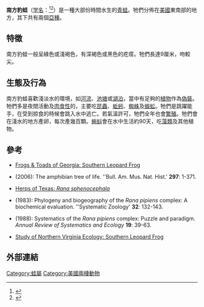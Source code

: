 {{Speciesbox
| name = 南方豹蛙
| image = Lithobates sphenocephalus adult 1.jpg
| image_width = 250px
| status = LC
| status_system = iucn3.1
| status_ref = <ref name=iucn>{{IUCN2009|assessors=Geoffrey Hammerson, Blair Hedges|year=2004|id=58723|title=Rana sphenocephala|downloaded=2009-09-12}}</ref>
| trend = stable
| genus = Rana
| species = sphenocephala
| authority = [[愛德華·德林克·科普|Cope]], 1886
| synonyms =
* ''Rana utricularius''
* ''Rana utricularia sphenocephala''
* ''Lithobates sphenocephalus''
| subdivision_ranks = [[亞種|亞種]]
| subdivision =
* ''R. s. sphenocephala''
* ''R. s. utricularia''
}}

'''南方豹蛙'''（[[学名|学名]]：''{{lang|la|Rana sphenocephala}}''<ref name="Hillis2007">{{Cite journal en|author=Hillis, D. M.|year=2007|title=Constraints in naming parts of the Tree of Life|journal=Molecular Phylogenetics and Evolution|volume=42|pages=331-8}}</ref><ref name="HillisandWilcox2005">{{Cite journal en|author=Hillis, D. M., and T. P. Wilcox|year=2005|title=Phylogeny of the New World True Frigs (''Rana'')|journal=Molecular Phylogenetics and Evolution|volume=34|pages=299-314}}</ref>）是一種大部份時間水生的[[青蛙|青蛙]]。牠們分佈在[[美國|美國]]東南部的地方，其下共有兩個[[亞種|亞種]]。

== 特徵 ==
南方豹蛙一般呈綠色或淺褐色，有深褐色或黑色的疙瘩。牠們長達9厘米，吻較尖。

== 生態及行為 ==
南方豹蛙喜歡淺淡水的環境，如[[河流|河流]]、[[池塘|池塘]]或[[湖泊|湖泊]]，當中有足夠的[[植物|植物]]作為[[偽裝|偽裝]]。牠們多是夜間活動及[[肉食性|肉食性]]的，主要吃[[昆蟲|昆蟲]]、[[蚯蚓|蚯蚓]]、[[蜘蛛|蜘蛛]]及[[蜈蚣|蜈蚣]]。牠們是跳躍能手，在受到掠食的時候會跳入水中逃亡。若氣溫許可，牠們全年也會[[繁殖|繁殖]]。牠們會在淺水的地方產卵，每次產幾百顆。[[蝌蚪|蝌蚪]]會在水中生活約90天，吃[[藻類|藻類]]及其他植物。

== 參考 ==
{{Reflist}}
<div class="references-small">
* [http://wwknapp.home.mindspring.com/docs/southern.leopard.frog.html Frogs & Toads of Georgia: Southern Leopard Frog] {{Wayback|url=http://wwknapp.home.mindspring.com/docs/southern.leopard.frog.html |date=20200222120846 }}
* {{aut|Frost, D. R., Grant, T., Faivovich, J., Bain, R., Haas, A., Haddad, C. F. B., de Sa, R. O., Channing, A., Wilkinson, M., Donnellan, S. C., Raxworthy, C. J., Campbell, J. A., Blotto, B. L., Moler, P., Drewes, R. C., Nussbaum, R. A., Lynch, J. D., Green, D. M., & Wheeler, W. C.}} (2006): The amphibian tree of life. ''Bull. Am. Mus. Nat. Hist.' '''297''': 1-371.
* [http://www.zo.utexas.edu/research/txherps/frogs/rana.sphenocephala.html Herps of Texas: ''Rana sphenocephala''] {{Wayback|url=http://www.zo.utexas.edu/research/txherps/frogs/rana.sphenocephala.html |date=20160303184016 }}
* {{aut|Hillis, D.M., Frost, J.S.,& Wright, D.A.}} (1983): Phylogeny and biogeography of the ''Rana pipiens'' complex: A biochemical evaluation. ''Systematic Zoology' '''32''': 132-143.
* {{aut|Hillis, D.M.}} (1988): Systematics of the ''Rana pipiens'' complex: Puzzle and paradigm. ''Annual Review of Systematics and Ecology'' '''19''': 39-63.
* [https://web.archive.org/web/20080226160940/http://www.fcps.edu/StratfordLandingES/Ecology/mpages/southern_leopard_frog.htm Study of Northern Virginia Ecology: Southern  Leopard Frog]
</div>

== 外部連結 ==
{{wikispecies|Rana sphenocephala}}
{{commons category|Rana sphenocephala}}
{{Taxonbar|from=Q3020577}}

[[Category:蛙屬|Category:蛙屬]]
[[Category:美國兩棲動物|Category:美國兩棲動物]]